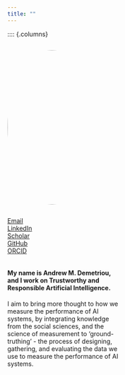 ```yaml
---
title: ""
---
```


<style>
.add-space{
padding-right: 10%;
}
</style>

:::: {.columns}

::: {.column width="40%" .add-space}

![](images/IMG_2439.jpg){width=350px style="border-radius: 50%; margin-bottom: 1em; margin-right: 5rem;"}


<span class="bi bi-envelope-fill"></span> [Email](mailto:andrew.m.demetriou@gmail.com)  
<span class="bi bi-linkedin"></span> [LinkedIn](https://www.linkedin.com/in/andrew-m-demetriou/)  
<span class="bi bi-google"></span> [Scholar](https://scholar.google.nl/citations?user=TFnVkFQAAAAJ&hl=en)  
<span class="bi bi-github"></span> 
[GitHub](https://github.com/andrew0302)  
<span class="bi bi-box-arrow-up-right"></span> [ORCID](https://orcid.org/0000-0002-0724-2278)

::::

::: {.column width="50%"}


#### My name is <span class="highlight-blue">**Andrew M. Demetriou**</span>, and I work on Trustworthy and Responsible Artificial Intelligence. 



I aim to bring more thought to how we measure the performance of AI systems, by integrating knowledge from the social sciences, and the science of measurement to 'ground-truthing' - the process of designing, gathering, and evaluating the data we use to measure the performance of AI systems. 

::::


